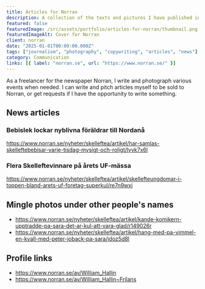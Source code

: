 ```yaml
---
title: Articles for Norran
description: A collection of the texts and pictures I have published in Norra Västerbottens newspaper, Norran.
featured: false
featuredImage: /src/assets/portfolio/articles-for-norran/thumbnail.png
featuredImageAlt: Cover for Norran
client: norran
date: "2025-01-01T00:00:00.000Z"
tags: ["journalism", "photography", "copywriting", "articles", "news"]
category: Communication
links: [{ label: "norran.se", url: "https://www.norran.se/" }]
---
```


As a freelancer for the newspaper Norran, I write and photograph various events when needed. I can write and pitch articles myself to be sold to Norran, or get requests if I have the opportunity to write something.

## News articles

### Bebislek lockar nyblivna föräldrar till Nordanå

https://www.norran.se/nyheter/skelleftea/artikel/har-samlas-skelleftebebisar-varje-tisdag-mysigt-och-roligt/lyvk7x6l

### Flera Skelleftevinnare på årets UF-mässa

https://www.norran.se/nyheter/skelleftea/artikel/skellefteungdomar-i-toppen-bland-arets-uf-foretag-superkul/re7n9wxj

## Mingle photos under other people's names

- https://www.norran.se/nyheter/skelleftea/artikel/kande-komikern-upptradde-pa-sara-det-ar-kul-att-vara-glad/r149026r
- https://www.norran.se/nyheter/skelleftea/artikel/hang-med-pa-vimmel-en-kvall-med-peter-joback-pa-sara/jdoz5d8l

## Profile links

- https://www.norran.se/av/William_Hallin
- https://www.norran.se/av/William_Hallin~Frilans
